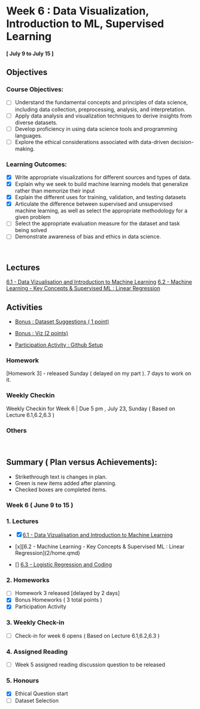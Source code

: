 # Week 6 : Data Visualization, Introduction to ML, Supervised Learning
#### [ July 9 to July 15 ]

## Objectives

### Course Objectives:

- [ ] Understand the fundamental concepts and principles of data science, including data collection, preprocessing, analysis, and interpretation. 
- [ ] Apply data analysis and visualization techniques to derive insights from diverse datasets.
- [ ] Develop proficiency in using data science tools and programming languages.
- [ ] Explore the ethical considerations associated with data-driven decision-making.

### Learning Outcomes:

- [x] Write appropriate visualizations for different sources and types of data.
- [x] Explain why we seek to build machine learning models that generalize rather than memorize their input
- [x] Explain the different uses for training, validation, and testing datasets
- [x] Articulate the difference between supervised and unsupervised machine learning, as well as select the appropriate methodology for a given problem
- [ ] Select the appropriate evaluation measure for the dataset and task being solved
- [ ] Demonstrate awareness of bias and ethics in data science.

<br>

## Lectures

[6.1 - Data Vizualisation and Introduction to Machine Learning](1/home.qmd)
[6.2 - Machine Learning - Key Concepts & Supervised ML : Linear Regression](2/home.qmd)

## Activities

- [Bonus : Dataset Suggestions ( 1 point) ](../../Bonus/2.qmd)

- [Bonus : Viz (2 points)](../../Bonus/3.qmd)

- [Participation Activity : Github Setup](../../Participation_Activities/github_setup.qmd)


### Homework

[Homework 3] - released Sunday ( delayed on my part ). 7 days to work on it.

### Weekly Checkin 

Weekly Checkin for Week 6 | Due 5 pm , July 23, Sunday ( Based on Lecture 6.1,6.2,6.3 )

### Others


<br>

## Summary ( Plan versus Achievements):

* Strikethrough text is changes in plan.
* Green is new items added after planning.
* Checked boxes are completed items.

### Week 6 ( June 9 to 15 )

### 1. Lectures

- [x] [6.1 - Data Vizualisation and Introduction to Machine Learning](1/home.qmd)

- [x][6.2 - Machine Learning - Key Concepts & Supervised ML : Linear Regression](2/home.qmd)

- [] [6.3 - Logistic Regression and Coding](3/home.qmd)

### 2. Homeworks

- [ ] Homework 3 released [delayed by 2 days]
- [x] Bonus Homeworks ( 3 total points )
- [x] Participation Activity 

### 3. Weekly Check-in

- [ ] Check-in for week 6 opens ( Based on Lecture 6.1,6.2,6.3 )

### 4. Assigned Reading

- [ ] Week 5 assigned reading discussion question to be released

### 5. Honours

- [x] Ethical Question start
- [ ] Dataset Selection 



